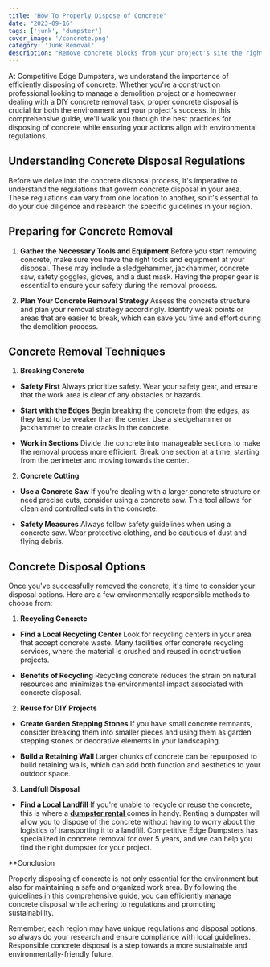 ```yaml
---
title: "How To Properly Dispose of Concrete"
date: "2023-09-16"
tags: ['junk', 'dumpster']
cover_image: '/concrete.png'
category: 'Junk Removal'
description: "Remove concrete blocks from your project's site the right way."
---
```


At Competitive Edge Dumpsters, we understand the importance of efficiently disposing of concrete. Whether you're a construction professional looking to manage a demolition project or a homeowner dealing with a DIY concrete removal task, proper concrete disposal is crucial for both the environment and your project's success. In this comprehensive guide, we'll walk you through the best practices for disposing of concrete while ensuring your actions align with environmental regulations.

## **Understanding Concrete Disposal Regulations**

Before we delve into the concrete disposal process, it's imperative to understand the regulations that govern concrete disposal in your area. These regulations can vary from one location to another, so it's essential to do your due diligence and research the specific guidelines in your region.

## **Preparing for Concrete Removal**

1. **Gather the Necessary Tools and Equipment**
Before you start removing concrete, make sure you have the right tools and equipment at your disposal. These may include a sledgehammer, jackhammer, concrete saw, safety goggles, gloves, and a dust mask. Having the proper gear is essential to ensure your safety during the removal process.

<CustomImage src="https://raw.githubusercontent.com/bwestwood11/junk-removal-blog/main/images/garagecleanout1.jpg" alt='concrete saw' priority />

2. **Plan Your Concrete Removal Strategy**
Assess the concrete structure and plan your removal strategy accordingly. Identify weak points or areas that are easier to break, which can save you time and effort during the demolition process.

## **Concrete Removal Techniques**

1. **Breaking Concrete**
- **Safety First**
Always prioritize safety. Wear your safety gear, and ensure that the work area is clear of any obstacles or hazards.

- **Start with the Edges**
Begin breaking the concrete from the edges, as they tend to be weaker than the center. Use a sledgehammer or jackhammer to create cracks in the concrete.

- **Work in Sections**
Divide the concrete into manageable sections to make the removal process more efficient. Break one section at a time, starting from the perimeter and moving towards the center.

2. **Concrete Cutting**
- **Use a Concrete Saw**
If you're dealing with a larger concrete structure or need precise cuts, consider using a concrete saw. This tool allows for clean and controlled cuts in the concrete.

- **Safety Measures** 
Always follow safety guidelines when using a concrete saw. Wear protective clothing, and be cautious of dust and flying debris.

## **Concrete Disposal Options**

Once you've successfully removed the concrete, it's time to consider your disposal options. Here are a few environmentally responsible methods to choose from:

1. **Recycling Concrete**
- **Find a Local Recycling Center** 
Look for recycling centers in your area that accept concrete waste. Many facilities offer concrete recycling services, where the material is crushed and reused in construction projects.

- **Benefits of Recycling**
Recycling concrete reduces the strain on natural resources and minimizes the environmental impact associated with concrete disposal.

2. **Reuse for DIY Projects**
- **Create Garden Stepping Stones**
If you have small concrete remnants, consider breaking them into smaller pieces and using them as garden stepping stones or decorative elements in your landscaping.

- **Build a Retaining Wall**
Larger chunks of concrete can be repurposed to build retaining walls, which can add both function and aesthetics to your outdoor space.

3. **Landfull Disposal**
- **Find a Local Landfill**
If you're unable to recycle or reuse the concrete, this is where a <a href='https://competitiveedgedumpsters.com/pricing'> **dumpster rental** </a> comes in handy. Renting a dumpster will allow you to dispose of the concrete without having to worry about the logistics of transporting it to a landfill. Competitive Edge Dumpsters has specialized in concrete removal for over 5 years, and we can help you find the right dumpster for your project.

**Conclusion

Properly disposing of concrete is not only essential for the environment but also for maintaining a safe and organized work area. By following the guidelines in this comprehensive guide, you can efficiently manage concrete disposal while adhering to regulations and promoting sustainability.

Remember, each region may have unique regulations and disposal options, so always do your research and ensure compliance with local guidelines. Responsible concrete disposal is a step towards a more sustainable and environmentally-friendly future.